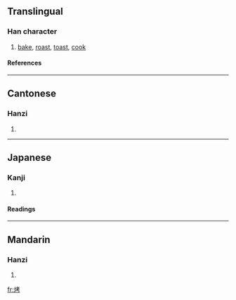 ==Translingual==
===Han character===
{{Han char|rn=86|rad=火|as=06|sn=10|four=9482<sub>7</sub>|canj=火十大尸 (FJKS)}}
# [[bake]], [[roast]], [[toast]], [[cook]]
====References====
{{Han ref|kx=0671.081|dkj=19034|hdz=32198.150|uh=70E4|ud=28900|bh=AF4E|bd=44878}}

----
==Cantonese==
===Hanzi===
{{yue-hanzi|jyut=|y=haau2}}
# {{defn|Cantonese}}

----
==Japanese==
===Kanji===
{{ja-kanji|grade=|rs=火06}}
# {{defn|Japanese}} 
====Readings====
{{ja-readings|on=[[こう]] (kō)|kun=[[あぶる]] (aburu)}}

----
==Mandarin==
===Hanzi===
{{cmn-hanzi|pin=[[kǎo]] (kao3)|wg=k'ao<sup>3</sup>}}
# {{defn|Mandarin}}

[[fr:烤]]
